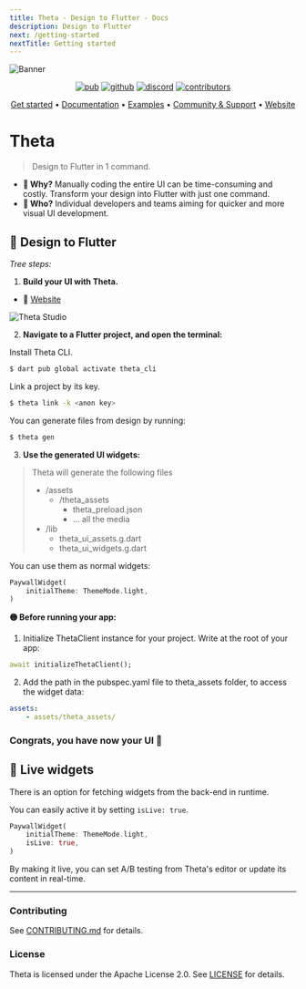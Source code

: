```yaml
---
title: Theta - Design to Flutter - Docs
description: Design to Flutter
next: /getting-started
nextTitle: Getting started
---
```


![Banner](https://api.buildwiththeta.com/storage/v1/object/public/theta-assets/logos/banner_theta_flutter_colors.jpg)

<p align="center">
  <a href="https://pub.dev/packages/theta"><img src="https://img.shields.io/pub/v/theta?label=pub.dev&logo=dart" alt="pub"></a>
  <a href="https://github.com/buildwiththeta/buildwiththeta"><img src="https://img.shields.io/github/stars/buildwiththeta/buildwiththeta?logo=github" alt="github"></a>
  <a href="https://discord.gg/XGXrGEk4c6"><img src="https://img.shields.io/discord/1110506355728584714?logo=discord" alt="discord"></a>
  <a href="https://github.com/buildwiththeta/buildwiththeta"><img src="https://img.shields.io/github/contributors/buildwiththeta/buildwiththeta?logo=github" alt="contributors"></a>
</p>

<p align="center">
  <a href="https://docs.buildwiththeta.com/en/getting-started">Get started</a> •
  <a href="https://docs.buildwiththeta.com">Documentation</a> •
  <a href="https://github.com/buildwiththeta/buildwiththeta/tree/main/examples/">Examples</a> •
  <a href="https://discord.gg/zz9fAwqNHf">Community & Support</a> •
  <a href="https://buildwiththeta.com">Website</a>
</p>

# Theta

> Design to Flutter in 1 command.

- **🦄 Why?** Manually coding the entire UI can be time-consuming and costly. Transform your design into Flutter with just one command.
- **👥 Who?** Individual developers and teams aiming for quicker and more visual UI development.

## 🧙 Design to Flutter

*Tree steps:*

1. **Build your UI with Theta.**

- 🔗 [Website](https://buildwiththeta.com)

![Theta Studio](https://api.buildwiththeta.com/storage/v1/object/public/theta-assets/covers/263726701.jpg)

2. **Navigate to a Flutter project, and open the terminal:**

Install Theta CLI.

```sh
$ dart pub global activate theta_cli
```

Link a project by its key.

```sh
$ theta link -k <anon key>
```

You can generate files from design by running:

```sh
$ theta gen
```

3. **Use the generated UI widgets:**

> Theta will generate the following files
> - /assets
>    - /theta_assets
>        - theta_preload.json
>        - ... all the media
> - /lib
>    - theta_ui_assets.g.dart
>    - theta_ui_widgets.g.dart

You can use them as normal widgets:

```dart
PaywallWidget(
    initialTheme: ThemeMode.light,
)
```

**🟡 Before running your app:** 

1. Initialize ThetaClient instance for your project. Write at the root of your app:

```dart
await initializeThetaClient();
```

2. Add the path in the pubspec.yaml file to theta_assets folder, to access the widget data:

```yaml
assets: 
    - assets/theta_assets/
```

### **Congrats, you have now your UI 🥳**

## 🔴 Live widgets

There is an option for fetching widgets from the back-end in runtime.

You can easily active it by setting `isLive: true`.

```dart
PaywallWidget(
    initialTheme: ThemeMode.light,
    isLive: true,
)
```

By making it live, you can set A/B testing from Theta's editor or update its content in real-time.

---

### Contributing

See [CONTRIBUTING.md](https://github.com/buildwiththeta/buildwiththeta/blob/main/CONTRIBUTING.md) for details.

### License

Theta is licensed under the Apache License 2.0. See [LICENSE](https://github.com/buildwiththeta/buildwiththeta/blob/main/LICENSE) for details.

